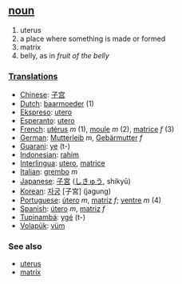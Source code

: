 == [[noun]] == 
# uterus
# a place where something is made or formed
# matrix
# belly, as in ''fruit of the belly''

=== [[Translations]] === 
* [[Chinese]]: [[子宫]]
* [[Dutch]]: [[baarmoeder]] (1)
* [[Ekspreso]]: [[utero]]
* [[Esperanto]]: [[utero]]
* [[French]]: [[utérus]] ''m'' (1), [[moule]] ''m'' (2), [[matrice]] ''f'' (3) 
* [[German]]: [[Mutterleib]] ''m'', [[Gebärmutter]] ''f''
* [[Guarani]]: [[ye]] (t-)
* [[Indonesian]]: [[rahim]]
* [[Interlingua]]: [[utero]], [[matrice]]
* [[Italian]]: [[grembo]] ''m''
* [[Japanese]]: [[子宮]] ([[しきゅう]], shikyū)
* [[Korean]]: [[자궁]] [子宮] (jagung)
* [[Portuguese]]: [[útero]] ''m'', [[matriz]] ''f''; [[ventre]] ''m'' (4)
* [[Spanish]]: [[útero]] ''m'', [[matriz]] ''f''
* [[Tupinambá]]: [[ygé]] (t-)
* [[Volapük]]: [[vüm]]

=== See also ===
*[[uterus]]
*[[matrix]]